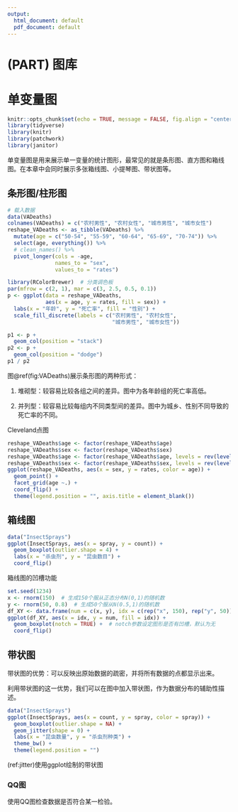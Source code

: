 ---
output:
  html_document: default
  pdf_document: default
---
# (PART) 图库 {-}

# 单变量图 {#single-variable-fig}

```{r setup, include=FALSE}
knitr::opts_chunk$set(echo = TRUE, message = FALSE, fig.align = "center")
library(tidyverse)
library(knitr)
library(patchwork)
library(janitor)
```

单变量图是用来展示单一变量的统计图形，最常见的就是条形图、直方图和箱线图。在本章中会同时展示多张箱线图、小提琴图、带状图等。

## 条形图/柱形图 {#sec:bar-plot}

```{r, warning=FALSE}
# 载入数据
data(VADeaths)
colnames(VADeaths) = c("农村男性", "农村女性", "城市男性", "城市女性")
reshape_VADeaths <- as_tibble(VADeaths) %>% 
  mutate(age = c("50-54", "55-59", "60-64", "65-69", "70-74")) %>% 
  select(age, everything()) %>% 
  # clean_names() %>% 
  pivot_longer(cols = -age,
               names_to = "sex",
               values_to = "rates")
```

```{r VADeaths, fig.cap="弗吉尼亚州死亡率数据条形图"}
library(RColorBrewer)  # 分类调色板
par(mfrow = c(2, 1), mar = c(3, 2.5, 0.5, 0.1))
p <- ggplot(data = reshape_VADeaths, 
            aes(x = age, y = rates, fill = sex)) +
  labs(x = "年龄", y = "死亡率", fill = "性别") +
  scale_fill_discrete(labels = c("农村男性", "农村女性",
                                 "城市男性", "城市女性"))

p1 <- p + 
  geom_col(position = "stack")
p2 <- p +
  geom_col(position = "dodge")
p1 / p2
```

图\@ref(fig:VADeaths)展示条形图的两种形式：

1. 堆砌型：较容易比较各组之间的差异。图中为各年龄组的死亡率高低。

2. 并列型：较容易比较每组内不同类型间的差异。图中为城乡、性别不同导致的死亡率的不同。

::: {.rmdinfo}
Cleveland点图

```{r}
reshape_VADeaths$age <- factor(reshape_VADeaths$age)
reshape_VADeaths$sex <- factor(reshape_VADeaths$sex)
reshape_VADeaths$age <- factor(reshape_VADeaths$age, levels = rev(levels(reshape_VADeaths$age)))
reshape_VADeaths$sex <- factor(reshape_VADeaths$sex, levels = rev(levels(reshape_VADeaths$sex)))
ggplot(reshape_VADeaths, aes(x = sex, y = rates, color = age)) +
  geom_point() +
  facet_grid(age ~.) +
  coord_flip() +
  theme(legend.position = "", axis.title = element_blank())
```
:::

## 箱线图 {#sec:boxplot}

```{r}
data("InsectSprays")
ggplot(InsectSprays, aes(x = spray, y = count)) +
  geom_boxplot(outlier.shape = 4) +
  labs(x = "杀虫剂", y = "昆虫数目") +
  coord_flip()
```

::: {.rmdinfo}
箱线图的凹槽功能

```{r}
set.seed(1234)
x <- rnorm(150)  # 生成150个服从正态分布N(0,1)的随机数
y <- rnorm(50, 0.8)  # 生成50个服从N(0.5,1)的随机数
df_XY <- data.frame(num = c(x, y), idx = c(rep("x", 150), rep("y", 50)))
ggplot(df_XY, aes(x = idx, y = num, fill = idx)) +
  geom_boxplot(notch = TRUE) +  # notch参数设定图形是否有凹槽，默认为无
  coord_flip() 
```
:::

## 带状图 {#sec:jitter}

带状图的优势：可以反映出原始数据的疏密，并将所有数据的点都显示出来。

利用带状图的这一优势，我们可以在图中加入带状图，作为数据分布的辅助性描述。

```{r fig-jitter, fig.cap="(ref:jitter)"}
data("InsectSprays")
ggplot(InsectSprays, aes(x = count, y = spray, color = spray)) +
  geom_boxplot(outlier.shape = NA) +
  geom_jitter(shape = 0) +
  labs(x = "昆虫数量", y = "杀虫剂种类") +
  theme_bw() +
  theme(legend.position = "")
```
(ref:jitter)使用ggplot绘制的带状图

### QQ图 {#sec:QQ-plot}

使用QQ图检查数据是否符合某一检验。


